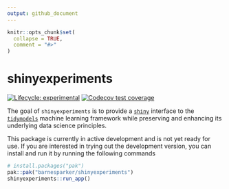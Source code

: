 ```yaml
---
output: github_document
---
```


<!-- README.md is generated from README.Rmd. Please edit that file -->

```r
knitr::opts_chunk$set(
  collapse = TRUE,
  comment = "#>"
)
```

# shinyexperiments

<!-- badges: start -->

[![Lifecycle: experimental](https://img.shields.io/badge/lifecycle-experimental-orange.svg)](https://lifecycle.r-lib.org/articles/stages.html#experimental)
[![Codecov test coverage](https://codecov.io/gh/barnesparker/shinyexperiments/branch/main/graph/badge.svg)](https://app.codecov.io/gh/barnesparker/shinyexperiments?branch=main)
<!-- badges: end -->

The goal of `shinyexperiments` is to provide a [`shiny`](https://shiny.posit.co/) interface to the [`tidymodels`](https://www.tidymodels.org/) machine learning framework while preserving and enhancing its underlying data science principles.

This package is currently in active development and is not yet ready for use. If you are interested in trying out the development version, you can install and run it by running the following commands

```r
# install.packages("pak")
pak::pak("barnesparker/shinyexperiments")
shinyexperiments::run_app()
```
